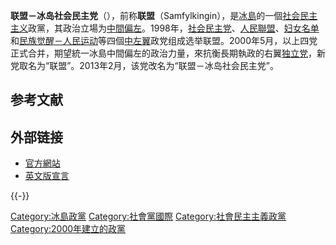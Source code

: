 {{Infobox political party
| party_name = 联盟－冰岛社会民主党
| native_name = Samfylkingin-Jafnaðarmannaflokkur Íslands
| party_logo = Merki Samfylkingarinnar XS 2018.svg
| colorcode = Red
| 主席 = Árni Páll Árnason
| foundation = 2000年5月
|合并自=[[社會民主黨_(冰岛)|社会民主党]]<br>[[人民联盟_(冰岛)|人民聯盟]]<br>[[妇女名单|妇女名单]]<br>[[民族觉醒－人民运动|民族觉醒－人民运动]]
| position = [[中間偏左|中間偏左]]
| headquarters = Hallveigarstígur 1<br />101 Reykjavík
| ideology = [[社會民主主義|社會民主主義]]<br />[[社會自由主義|社會自由主義]]<br />[[亲欧洲主义|亲欧洲主义]]
| youth_wing = 社會民主青年
| international = [[社會黨國際|社會黨國際]]
| affiliation1_title = 北歐组织
| affiliation1 = [[北欧社会民主劳工运动共同委员会|北欧社会民主劳工运动共同委员会]]
| european = [[歐洲社會黨|歐洲社會黨]]（准成员党）
| colours = [[紅色|紅色]]和[[橙色|橙色]]
| website = [http://www.samfylkingin.is/ www.samfylkingin.is/]
|symbol= Election_symbol_of_the_Social_Democratic_Alliance.svg
| seats1_title = [[冰島議會|议会]]
| seats1 = {{Infobox political party/seats|3|63|hex=Red}}
|国家=冰岛
}}
'''联盟－冰岛社会民主党'''（{{lang-is|Samfylkingin-Jafnaðarmannaflokkur Íslands}}），前称'''联盟'''（Samfylkingin），是[[冰島|冰島]]的一個[[社会民主主义|社会民主主义]]政黨，其政治立場为[[中間偏左|中間偏左]]。1998年，[[社會民主黨_(冰岛)|社会民主党]]、[[人民联盟_(冰岛)|人民聯盟]]、[[妇女名单|妇女名单]]和[[民族觉醒－人民运动|民族觉醒－人民运动]]等四個[[中左翼|中左翼]]政党组成选举联盟。2000年5月，以上四党正式合并，期望統一冰島中間偏左的政治力量，來抗衡長期執政的右翼[[独立党_(冰岛)|独立党]]，新党取名为“联盟”。2013年2月，该党改名为“联盟－冰岛社会民主党”。

== 参考文献 ==
{{Reflist}}

== 外部链接 ==
*[https://web.archive.org/web/20060424070854/http://www.samfylking.is/ 官方網站]
*[http://wayback.vefsafn.is/wayback/20060523030753/www.xs.is/Forsida/Stefnan/ManifestoinEnglish/ 英文版宣言]

{{-}}
{{冰島政黨}}

[[Category:冰島政黨|Category:冰島政黨]]
[[Category:社會黨國際|Category:社會黨國際]]
[[Category:社會民主主義政黨|Category:社會民主主義政黨]]
[[Category:2000年建立的政黨|Category:2000年建立的政黨]]

{{Political party-stub}}
